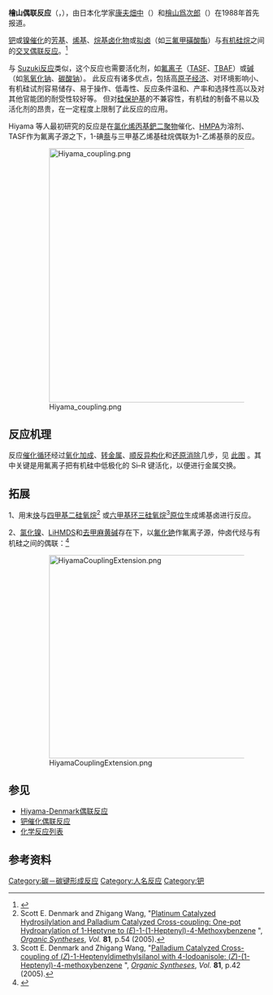 '''檜山偶联反应'''（{{lang|ja|檜山カップリング}}，{{lang|en|Hiyama coupling}}），由日本化学家[[康夫畑中|康夫畑中]]（{{jpn|j=康夫 畑中|hg=やすお はたなか|rm=Yasuo Hatanaka}}）和[[檜山爲次郎|檜山爲次郎]]（{{jpn|j=檜山 爲次郎|hg=ひやま ためじろう|rm=Hiyama Tamejirou}}）在1988年首先报道。

[[钯|钯]]或[[镍|镍]][[催化|催化]]的[[芳基|芳基]]、[[烯基|烯基]]、[[烷基|烷基]][[卤化物|卤化物]]或[[拟卤|拟卤]]（如[[三氟甲磺酸酯|三氟甲磺酸酯]]）与[[有机硅烷|有机硅烷]]之间的[[交叉偶联反应|交叉偶联反应]]。<ref>{{cite journal en|title=Cross-coupling of organosilanes with organic halides mediated by a palladium catalyst and tris(diethylamino)sulfonium difluorotrimethylsilicate|author=Yasuo Hatanaka, Tamejiro Hiyama |journal=[[J._Org._Chem.|J. Org. Chem.]]|year=1988|volume=53|issue=4|pages=918–920|doi=10.1021/jo00239a056}}</ref>

与 [[Suzuki反应|Suzuki反应]]类似，这个反应也需要活化剂，如[[氟离子|氟离子]]（[[TASF|TASF]]、[[TBAF|TBAF]]）或[[碱|碱]]（如[[氢氧化钠|氢氧化钠]]、[[碳酸钠|碳酸钠]]）。 此反应有诸多优点，包括高[[原子经济|原子经济]]、对环境影响小、有机硅试剂容易储存、易于操作、低毒性、反应条件温和、产率和选择性高以及对其他官能团的耐受性较好等。 但对[[硅保护基|硅保护基]]的不兼容性，有机硅的制备不易以及活化剂的昂贵，在一定程度上限制了此反应的应用。

Hiyama 等人最初研究的反应是在[[氯化烯丙基鈀二聚物|氯化烯丙基鈀二聚物]]催化、[[HMPA|HMPA]]为溶剂、TASF作为氟离子源之下，1-碘[[萘|萘]]与三甲基乙烯基硅烷偶联为1-乙烯基萘的反应。

:[[Image:Hiyama_coupling.png|500px]]

==反应机理==
反应[[催化循环|催化循环]]经过[[氧化加成|氧化加成]]、[[转金属|转金属]]、[[顺反异构化|顺反异构化]]和[[还原消除|还原消除]]几步，见 [https://www.organic-chemistry.org/namedreactions/hiyama-coupling.shtm 此图] {{Wayback|url=https://www.organic-chemistry.org/namedreactions/hiyama-coupling.shtm |date=20200109050919 }}。其中关键是用氟离子把有机硅中低极化的 Si–R 键活化，以便进行金属交换。

==拓展==
1、用末[[炔|炔]]与[[四甲基二硅氧烷|四甲基二硅氧烷]]<ref>Scott E. Denmark and Zhigang Wang, "[http://www.orgsynth.org/orgsyn/pdfs/v81p0054.pdf Platinum Catalyzed Hydrosilylation and Palladium Catalyzed Cross-coupling: One-pot Hydroarylation of 1-Heptyne to (''E'')-1-(1-Heptenyl)-4-Methoxybenzene] {{Wayback|url=http://www.orgsynth.org/orgsyn/pdfs/v81p0054.pdf |date=20071008035054 }}", ''[[Organic_Syntheses|Organic Syntheses]]'', ''Vol.'' '''81''', p.54 (2005).</ref> 或[[六甲基环三硅氧烷|六甲基环三硅氧烷]]<ref>Scott E. Denmark and Zhigang Wang, "[http://www.orgsynth.org/orgsyn/pdfs/v81p0042.pdf Palladium Catalyzed Cross-coupling of (''Z'')-1-Heptenyldimethylsilanol with 4-Iodoanisole: (''Z'')-(1-Heptenyl)-4-methoxybenzene] {{Wayback|url=http://www.orgsynth.org/orgsyn/pdfs/v81p0042.pdf |date=20071010061507 }}", ''[[Organic_Syntheses|Organic Syntheses]]'', ''Vol.'' '''81''', p.42 (2005).</ref>[[原位|原位]]生成烯基卤进行反应。

2、[[氯化镍|氯化镍]]、[[LiHMDS|LiHMDS]]和[[去甲麻黄碱|去甲麻黄碱]]存在下，以[[氟化铯|氟化铯]]作氟离子源，仲卤代烃与有机硅之间的偶联：<ref>{{cite journal en|title=Hiyama Reactions of Activated and Unactivated Secondary Alkyl Halides Catalyzed by a Nickel/Norephedrine Complex|author=Neil A. Strotman, Stefan Sommer, and Gregory C. Fu|journal=[[Angew._Chem._Int._Ed.|Angew. Chem. Int. Ed.]]|year=2007|volume=46|pages=3556–3558|doi=10.1002/anie.200700440}}</ref>

:[[Image:HiyamaCouplingExtension.png|400px]]

==参见==
*[[Hiyama-Denmark偶联反应|Hiyama-Denmark偶联反应]]
*[[钯催化偶联反应|钯催化偶联反应]]
*[[化学反应列表|化学反应列表]]

==参考资料==
{{reflist}}

[[Category:碳－碳键形成反应|Category:碳－碳键形成反应]]
[[Category:人名反应|Category:人名反应]]
[[Category:钯|Category:钯]]